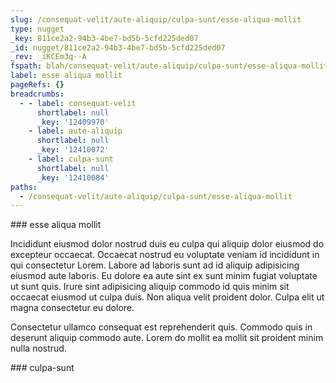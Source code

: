 ```yaml
---
slug: /consequat-velit/aute-aliquip/culpa-sunt/esse-aliqua-mollit
type: nugget
_key: 811ce2a2-94b3-4be7-bd5b-5cfd225ded07
_id: nugget/811ce2a2-94b3-4be7-bd5b-5cfd225ded07
_rev: _iKCEm3q--A
fspath: blah/consequat-velit/aute-aliquip/culpa-sunt/esse-aliqua-mollit.md
label: esse aliqua mollit
pageRefs: {}
breadcrumbs:
  - - label: consequat-velit
      shortlabel: null
      _key: '12409970'
    - label: aute-aliquip
      shortlabel: null
      _key: '12410072'
    - label: culpa-sunt
      shortlabel: null
      _key: '12410084'
paths:
  - /consequat-velit/aute-aliquip/culpa-sunt/esse-aliqua-mollit
---
```


<NuggetArea>
<Nugget slug="/consequat-velit/aute-aliquip/culpa-sunt/esse-aliqua-mollit" type="nugget" _key="811ce2a2-94b3-4be7-bd5b-5cfd225ded07" _id="nugget/811ce2a2-94b3-4be7-bd5b-5cfd225ded07" _rev="_iKCEm3q--A" fspath="blah/consequat-velit/aute-aliquip/culpa-sunt/esse-aliqua-mollit.md" label="esse aliqua mollit" paths="/consequat-velit/aute-aliquip/culpa-sunt/esse-aliqua-mollit">
<NuggetBody>
### esse aliqua mollit

Incididunt eiusmod dolor nostrud duis eu culpa qui aliquip dolor eiusmod do excepteur occaecat. Occaecat nostrud eu voluptate veniam id incididunt in qui consectetur Lorem. Labore ad laboris sunt ad id aliquip adipisicing eiusmod aute laboris. Eu dolore ea aute sint ex sunt minim fugiat voluptate ut sunt quis. Irure sint adipisicing aliquip commodo id quis minim sit occaecat eiusmod ut culpa duis. Non aliqua velit proident dolor. Culpa elit ut magna consectetur eu dolore.

Consectetur ullamco consequat est reprehenderit quis. Commodo quis in deserunt aliquip commodo aute. Lorem do mollit ea mollit sit proident minim nulla nostrud.

</NuggetBody>
<Breadcrumbs>
<Crumbs>
<Crumb _key="12409970" label="consequat-velit" /><Crumb _key="12410072" label="aute-aliquip" /><Crumb _key="12410084" label="culpa-sunt" />
</Crumbs>
</Breadcrumbs>
</Nugget>

<NuggetsInbound>
</NuggetsInbound>
<NuggetsOutbound>
</NuggetsOutbound>
</NuggetArea>
<PassagesInbound>
<Passage direction="inbound" type="passage" _key="12410084" _id="passage/12410084" _rev="_iKCEm3q--_" label="culpa-sunt" passage="culpa-sunt" fspath="blah/consequat-velit/aute-aliquip/culpa-sunt" paths="/consequat-velit/aute-aliquip/culpa-sunt" slug="/consequat-velit/aute-aliquip/culpa-sunt">
<NuggetBody>
### culpa-sunt

</NuggetBody>
<Breadcrumbs>
<Crumbs>
<Crumb _key="12409970" label="consequat-velit" /><Crumb _key="12410072" label="aute-aliquip" />
</Crumbs>
</Breadcrumbs>
</Passage>

</PassagesInbound>
<PassagesOutbound>
</PassagesOutbound>